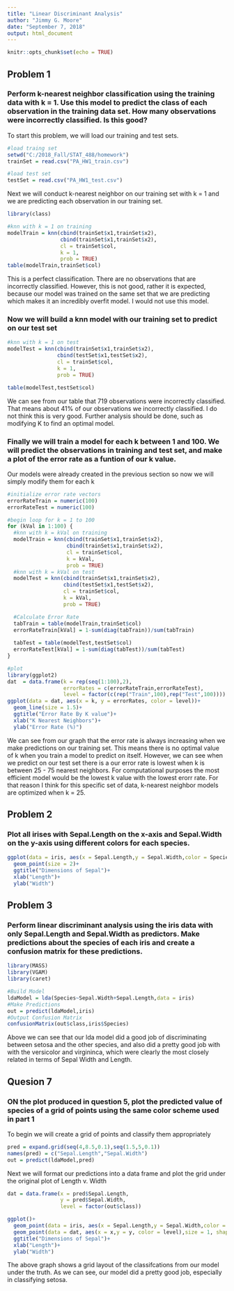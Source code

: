 ```yaml
---
title: "Linear Discriminant Analysis"
author: "Jimmy G. Moore"
date: "September 7, 2018"
output: html_document
---
```


```r
knitr::opts_chunk$set(echo = TRUE)
```

## Problem 1
### Perform k-nearest neighbor classification using the training data with k = 1. Use this model to predict the class of each observation in the training data set. How many observations were incorrectly classified. Is this good?

To start this problem, we will load our training and test sets.

```r
#load traing set
setwd("C:/2018_Fall/STAT_488/homework")
trainSet = read.csv("PA_HW1_train.csv")

#load test set
testSet = read.csv("PA_HW1_test.csv")
```

Next we will conduct k-nearest neighbor on our training set with k =  1 and we are predicting each observation in our training set.
```r
library(class)

#knn with k = 1 on training
modelTrain = knn(cbind(trainSet$x1,trainSet$x2),
                 cbind(trainSet$x1,trainSet$x2),
                 cl = trainSet$col,
                 k = 1,
                 prob = TRUE)
table(modelTrain,trainSet$col)
```
This is a perfect classification. There are no observations that are incorrectly classified. However, this is not good, rather it is expected, because our model was trained on the same set that we are predicting which makes it an incredibly overfit model. I would not use this model.

### Now we will build a knn model with our training set to predict on our test set
```r
#knn with k = 1 on test
modelTest = knn(cbind(trainSet$x1,trainSet$x2),
                cbind(testSet$x1,testSet$x2),
                cl = trainSet$col,
                k = 1,
                prob = TRUE)

table(modelTest,testSet$col)
```

We can see from our table that 719 observations were incorrectly classified. That means about 41% of our observations we incorrectly classified. I do not think this is very good. Further analysis should be done, such as modifying K to find an optimal model. 

### Finally we will train a model for each k between 1 and 100. We will predict the observations in training and test set, and make a plot of the error rate as a funtion of our k value.

Our models were already created in the previous section so now we will simply modify them for each k
```r
#initialize error rate vectors
errorRateTrain = numeric(100)
errorRateTest = numeric(100)

#begin loop for k = 1 to 100
for (kVal in 1:100) {
  #knn with k = kVal on training
  modelTrain = knn(cbind(trainSet$x1,trainSet$x2),
                   cbind(trainSet$x1,trainSet$x2),
                   cl = trainSet$col,
                   k = kVal,
                   prob = TRUE)
  #knn with k = kVal on test
  modelTest = knn(cbind(trainSet$x1,trainSet$x2),
                  cbind(testSet$x1,testSet$x2),
                  cl = trainSet$col,
                  k = kVal,
                  prob = TRUE)

  #Calculate Error Rate
  tabTrain = table(modelTrain,trainSet$col)
  errorRateTrain[kVal] = 1-sum(diag(tabTrain))/sum(tabTrain)
  
  tabTest = table(modelTest,testSet$col)
  errorRateTest[kVal] = 1-sum(diag(tabTest))/sum(tabTest)
}

#plot
library(ggplot2)
dat  = data.frame(k = rep(seq(1:100),2),
                  errorRates = c(errorRateTrain,errorRateTest),
                  level = factor(c(rep("Train",100),rep("Test",100))))
ggplot(data = dat, aes(x = k, y = errorRates, color = level))+
  geom_line(size = 1.5)+
  ggtitle("Error Rate By K value")+
  xlab("K Nearest Neighbors")+
  ylab("Error Rate (%)")
```

We can see from our graph that the error rate is always increasing when we make predictions on our training set. This means there is no optimal value of k when you train a model to predict on itself. However, we can see when we predict on our test set there is a our error rate is lowest when k is between 25 - 75 nearest neighbors. For computational purposes the most efficient model would be the lowest k value with the lowest erorr rate. For that reason I think for this specific set of data, k-nearest neighbor models are optimized when k = 25.

## Problem 2
### Plot all irises with Sepal.Length on the x-axis and Sepal.Width on the y-axis using different colors for each species.

```r
ggplot(data = iris, aes(x = Sepal.Length,y = Sepal.Width,color = Species))+
  geom_point(size = 2)+
  ggtitle("Dimensions of Sepal")+
  xlab("Length")+
  ylab("Width")
```

## Problem 3
### Perform linear discriminant analysis using the iris data with only Sepal.Length and Sepal.Width as predictors. Make predictions about the species of each iris and create a confusion matrix for these predictions.

```r
library(MASS)
library(VGAM)
library(caret)

#Build Model
ldaModel = lda(Species~Sepal.Width+Sepal.Length,data = iris)
#Make Predictions
out = predict(ldaModel,iris)
#Output Confusion Matrix
confusionMatrix(out$class,iris$Species)
```

Above we can see that our lda model did a good job of discriminating between setosa and the other species, and also did a pretty good job with with the versicolor and virgininca, which were clearly the most closely related in terms of Sepal Width and Length.

## Quesion 7
### ON the plot produced in question 5, plot the predicted value of species of a grid of points using the same color scheme used in part 1

To begin we will create a grid of points and classify them appropriately
```r
pred = expand.grid(seq(4,8.5,0.1),seq(1.5,5,0.1))
names(pred) = c("Sepal.Length","Sepal.Width")
out = predict(ldaModel,pred)
```

Next we will format our predictions into a data frame and plot the grid under the original plot of Length v. Width
```r
dat = data.frame(x = pred$Sepal.Length,
                 y = pred$Sepal.Width,
                 level = factor(out$class))

ggplot()+
  geom_point(data = iris, aes(x = Sepal.Length,y = Sepal.Width,color = Species),size = 2.5)+
  geom_point(data = dat, aes(x = x,y = y, color = level),size = 1, shape = 3)+
  ggtitle("Dimensions of Sepal")+
  xlab("Length")+
  ylab("Width")
```

The above graph shows a grid layout of the classifcations from our model under the truth. As we can see, our model did a pretty good job, especially in classifying setosa.